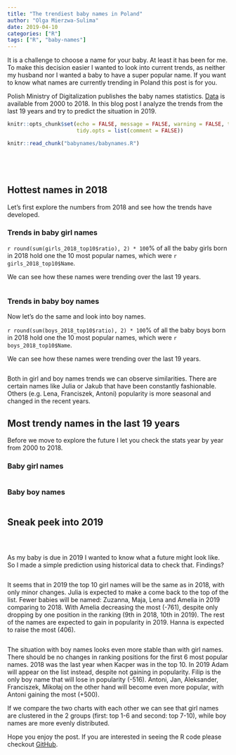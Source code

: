 ```yaml
---
title: "The trendiest baby names in Poland"
author: "Olga Mierzwa-Sulima"
date: 2019-04-10
categories: ["R"]
tags: ["R", "baby-names"]
---
```


It is a challenge to choose a name for your baby. At least it has been for me. To make this decision easier I wanted to look into current trends, as neither my husband nor I wanted a baby to have a super popular name. If you want to know what names are currently trending in Poland this post is for you.

Polish Ministry of Digitalization publishes the baby names statistics. [Data](https://dane.gov.pl/dataset/219){target="_blank"} is available from 2000 to 2018. In this blog post I analyze the trends from the last 19 years and try to predict the situation in 2019.


```r
knitr::opts_chunk$set(echo = FALSE, message = FALSE, warning = FALSE, titdy = TRUE,
                      tidy.opts = list(comment = FALSE))
```

```r
knitr::read_chunk("babynames/babynames.R")
```

```r
```

```r
```

```r
```

```r
```

## Hottest names in 2018

Let's first explore the numbers from 2018 and see how the trends have developed. 

### Trends in baby girl names

`r round(sum(girls_2018_top10$ratio), 2) * 100`% of all the baby girls born in 2018 hold one the 10 most popular names, which were `r girls_2018_top10$Name`.

We can see how these names were trending over the last 19 years.

```r
```

### Trends in baby boy names

Now let's do the same and look into boy names.

`r round(sum(boys_2018_top10$ratio), 2) * 100`% of all the baby boys born in 2018 hold one the 10 most popular names, which were `r boys_2018_top10$Name`.

We can see how these names were trending over the last 19 years.

```r
```

Both in girl and boy names trends we can observe similarities. There are certain names like Julia or Jakub that have been constantly fashionable. Others (e.g. Lena, Franciszek, Antoni) popularity is more seasonal and changed in the recent years.

## Most trendy names in the last 19 years

Before we move to explore the future I let you check the stats year by year from 2000 to 2018.

### Baby girl names

```r
```


### Baby boy names

```r
```


## Sneak peek into 2019

```r
```


```r
```


```r
```

As my baby is due in 2019 I wanted to know what a future might look like. So I made a simple prediction using historical data to check that. 
Findings?

```r
```

It seems that in 2019 the top 10 girl names will be the same as in 2018, with only minor changes. Julia is expected to make a come back to the top of the list. 
Fewer babies will be named: Zuzanna, Maja, Lena and Amelia in 2019 comparing to 2018. With Amelia decreasing the most (-761), despite only dropping by one position in the ranking (9th in 2018, 10th in 2019). 
The rest of the names are expected to gain in popularity in 2019. Hanna is expected to raise the most (406).

```r
```

The situation with boy names looks even more stable than with girl names. There should be no changes in ranking positions for the first 6 most popular names. 
2018 was the last year when Kacper was in the top 10. In 2019 Adam will appear on the list instead, despite not gaining in popularity. 
Filip is the only boy name that will lose in popularity (-516). Antoni, Jan, Aleksander, Franciszek, Mikołaj on the other hand will become even more popular, with Antoni gaining the most (+500).

If we compare the two charts with each other we can see that girl names are clustered in the 2 groups (first: top 1-6 and second: top 7-10), while boy names are more evenly distributed.

Hope you enjoy the post. If you are interested in seeing the R code please checkout [GitHub](https://github.com/olgamie/olga_blog/blob/master/content/post/babynames/babynames.R){target="_blank"}.